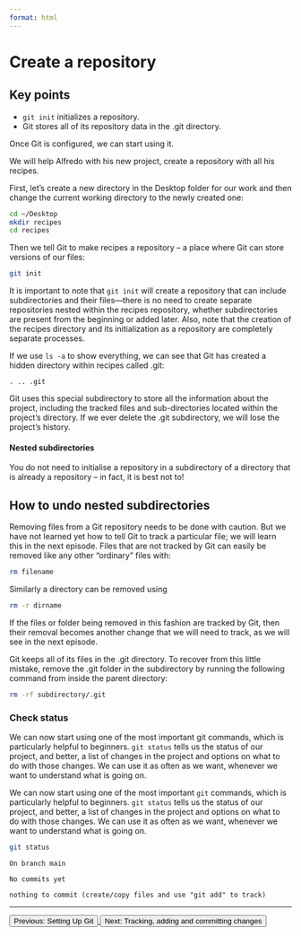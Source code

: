 ```yaml
---
format: html
---
```


# Create a repository  

::: {.callout-note appearance="simple"}
# Key points
- `git init` initializes a repository.  
- Git stores all of its repository data in the .git directory.  
:::

Once Git is configured, we can start using it.

We will help Alfredo with his new project, create a repository with all his recipes.

First, let’s create a new directory in the Desktop folder for our work and then change the current working directory to the newly created one:

```bash
cd ~/Desktop
mkdir recipes
cd recipes
```

Then we tell Git to make recipes a repository -- a place where Git can store versions of our files:

```bash
git init
```

It is important to note that `git init` will create a repository that can include subdirectories and their files—there is no need to create separate repositories nested within the recipes repository, whether subdirectories are present from the beginning or added later. Also, note that the creation of the recipes directory and its initialization as a repository are completely separate processes.

If we use `ls -a` to show everything, we can see that Git has created a hidden directory within recipes called .git:

```
. .. .git
```

Git uses this special subdirectory to store all the information about the project, including the tracked files and sub-directories located within the project’s directory. If we ever delete the .git subdirectory, we will lose the project’s history.

#### Nested subdirectories

You do not need to initialise a repository in a subdirectory of a directory that is already a repository -- in fact, it is best not to!

::: {.callout-warning collapse="true" appearance="minimal"}
## How to undo nested subdirectories

Removing files from a Git repository needs to be done with caution. But we have not learned yet how to tell Git to track a particular file; we will learn this in the next episode. Files that are not tracked by Git can easily be removed like any other “ordinary” files with:

```bash
rm filename
```

Similarly a directory can be removed using 
```bash
rm -r dirname
```
 If the files or folder being removed in this fashion are tracked by Git, then their removal becomes another change that we will need to track, as we will see in the next episode.

Git keeps all of its files in the .git directory. To recover from this little mistake,  remove the .git folder in the  subdirectory by running the following command from inside the parent directory:

```bash
rm -rf subdirectory/.git
```
:::

### Check status
We can now start using one of the most important git commands, which is particularly helpful to beginners. `git status` tells us the status of our project, and better, a list of changes in the project and options on what to do with those changes. We can use it as often as we want, whenever we want to understand what is going on.

We can now start using one of the most important `git` commands, which is particularly helpful to beginners. `git status` tells us the status of our project, and better, a list of changes in the project and options on what to do with those changes. We can use it as often as we want, whenever we want to understand what is going on.

```bash
git status
```

```
On branch main

No commits yet

nothing to commit (create/copy files and use "git add" to track)
```

---



<footer class="navigation-buttons">
  <a href="episode_02_SettingUpGit.qmd">
    <button class="nav-button prev-button">Previous: Setting Up Git</button>
  </a>
  <a href="episode_04_TrackingChanges.qmd">
    <button class="nav-button next-button">Next: Tracking, adding and committing changes</button>
  </a>
</footer>